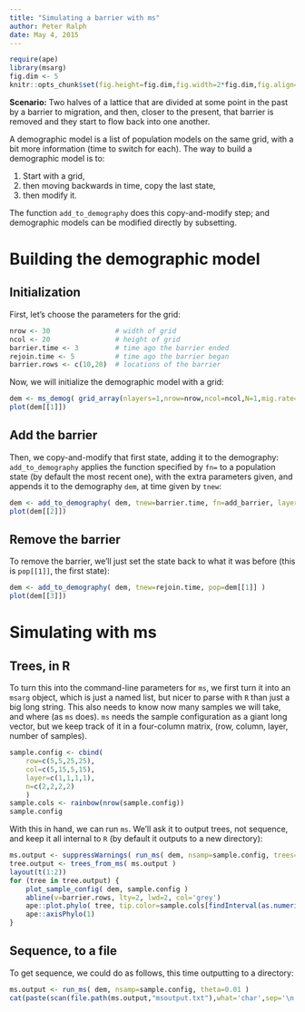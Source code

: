 ```yaml
---
title: "Simulating a barrier with ms"
author: Peter Ralph
date: May 4, 2015
---
```



```r
require(ape)
library(msarg)
fig.dim <- 5
knitr::opts_chunk$set(fig.height=fig.dim,fig.width=2*fig.dim,fig.align='center')
```

**Scenario:** 
Two halves of a lattice that are divided at some point in the past by a barrier to migration, 
and then, closer to the present, that barrier is removed and they start to flow back into one another.

A demographic model is a list of population models on the same grid, with a bit more information (time to switch for each).
The way to build a demographic model is to:

1. Start with a grid,
2. then moving backwards in time, copy the last state, 
3. then modify it.

The function `add_to_demography` does this copy-and-modify step;
and demographic models can be modified directly by subsetting.


Building the demographic model
==============================

Initialization
--------------

First, let's choose the parameters for the grid:
```r
nrow <- 30                # width of grid
ncol <- 20                # height of grid
barrier.time <- 3         # time ago the barrier ended
rejoin.time <- 5          # time ago the barrier began
barrier.rows <- c(10,20)  # locations of the barrier
```

Now, we will initialize the demographic model with a grid:
```r
dem <- ms_demog( grid_array(nlayers=1,nrow=nrow,ncol=ncol,N=1,mig.rate=1) )
plot(dem[[1]])
```

Add the barrier
---------------

Then, we copy-and-modify that first state, adding it to the demography:
`add_to_demography` applies the function specified by `fn=` to a population state
(by default the most recent one), with the extra parameters given,
and appends it to the demography `dem`, at time given by `tnew`:
```r
dem <- add_to_demography( dem, tnew=barrier.time, fn=add_barrier, layer=1, rows=barrier.rows )
plot(dem[[2]])
```

Remove the barrier
------------------

To remove the barrier, we'll just set the state back to what it was before (this is `pop[[1]]`, the first state):
```r
dem <- add_to_demography( dem, tnew=rejoin.time, pop=dem[[1]] )
plot(dem[[3]])
```


Simulating with ms
==================

Trees, in R
-----------

To turn this into the command-line parameters for `ms`, we first turn it into an `msarg` object,
which is just a named list,
but nicer to parse with `R` than just a big long string.
This also needs to know now many samples we will take, and where (as `ms` does).
`ms` needs the sample configuration as a giant long vector, 
but we keep track of it in a four-column matrix, (row, column, layer, number of samples).
```r
sample.config <- cbind(
    row=c(5,5,25,25),
    col=c(5,15,5,15),
    layer=c(1,1,1,1),
    n=c(2,2,2,2)
    )
sample.cols <- rainbow(nrow(sample.config))
sample.config
```
With this in hand, we can run `ms`.
We'll ask it to output trees, not sequence,
and keep it all internal to `R` (by default it outputs to a new directory):
```r
ms.output <- suppressWarnings( run_ms( dem, nsamp=sample.config, trees=TRUE, tofile=FALSE, nreps=3 ) ) # never mind these warnings
tree.output <- trees_from_ms( ms.output )
layout(t(1:2))
for (tree in tree.output) {
    plot_sample_config( dem, sample.config )
    abline(v=barrier.rows, lty=2, lwd=2, col='grey')
    ape::plot.phylo( tree, tip.color=sample.cols[findInterval(as.numeric(tree$tip.label),1+c(0,cumsum(sample.config[,4])))] )
    ape::axisPhylo(1)
}
```

Sequence, to a file
-------------------

To get sequence, we could do as follows,
this time outputting to a directory:
```r
ms.output <- run_ms( dem, nsamp=sample.config, theta=0.01 )
cat(paste(scan(file.path(ms.output,"msoutput.txt"),what='char',sep='\n'),collapse='\n'))
```
